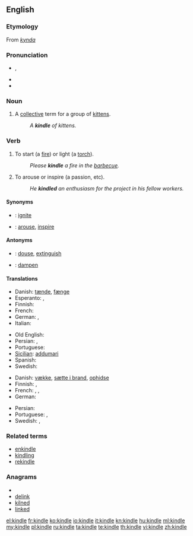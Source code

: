 {{was wotd|2006|October|3}}
==English==

===Etymology===
From {{etyl|non}} ''[[kynda]]''

===Pronunciation===
* {{IPA|/ˈkɪndl/}}, {{SAMPA|/"kIndl/}}
* {{audio|en-us-kindle.ogg|Audio (US)}}
* {{rhymes|ɪndəl}}

===Noun===
{{en-noun}}

# {{obsolete}} A [[collective]] term for a group of [[kitten]]s.
#: ''A '''kindle''' of kittens.''

===Verb===
{{en-verb|kindl|ing}}

# {{transitive}} To start (a [[fire]]) or light (a [[torch]]).
#: ''Please '''kindle''' a fire in the [[barbecue]].''
# {{transitive|figurative}} To arouse or inspire (a passion, etc).
#: ''He '''kindled''' an enthusiasm for the project in his fellow workers.''

====Synonyms====
* {{italbrac|to start a fire}}: [[ignite]]
* {{italbrac|to arouse}}: [[arouse]], [[inspire]]

====Antonyms====
* {{italbrac|to start a fire}}: [[douse]], [[extinguish]]
* {{italbrac|to arouse}}: [[dampen]]

====Translations====
{{trans-top|to start (a fire)}}
* Danish: [[tænde]], [[fænge]]
* Esperanto: {{t-|eo|ekbruligi|xs=Esperanto}},  {{t-|eo|fajrigi|xs=Esperanto}}
* Finnish: {{t+|fi|sytyttää}}
* French: {{t+|fr|allumer}}
* German: {{t+|de|anzünden}}, {{t-|de|entfachen}}
* Italian: {{t+|it|accendere}}
{{trans-mid}}
* Old English: {{t-|ang|ælan|alt=ǣlan|xs=Old English}}
* Persian: {{t+|fa|افروختن|tr=afrōxtan|xs=Persian}}, {{t-|fa|روشن کردن|tr=rowšan kardan|xs=Persian}}
* Portuguese: {{t+|pt|acender}}
* [[Sicilian]]: [[addumari]]
* Spanish: {{t+|es|encender}}
* Swedish: {{t+|sv|tända}}
{{trans-bottom}}

{{trans-top|to arouse}}
* Danish: [[vække]], [[sætte i brand]], [[ophidse]]
* Finnish: {{t+|fi|sytyttää}}, {{t+|fi|kiihottaa}}
* French: {{t+|fr|exalter}}, {{t+|fr|inspirer}}, {{t+|fr|susciter}}
* German: {{t-|de|entfachen}}
{{trans-mid}}
* Persian: {{t|fa|برانگیختن|tr=barangixtan|xs=Persian}}
* Portuguese: {{t+|pt|inspirar}}, {{t+|pt|suscitar}}
* Swedish: {{t+|sv|tända}}, {{t+|sv|väcka}}
{{trans-bottom}}

===Related terms===
* [[enkindle]]
* [[kindling]]
* [[rekindle]]

===Anagrams===
* {{alphagram|deikln}}
* [[delink#English|delink]]
* [[kilned#English|kilned]]
* [[linked#English|linked]]

[[el:kindle]]
[[fr:kindle]]
[[ko:kindle]]
[[io:kindle]]
[[it:kindle]]
[[kn:kindle]]
[[hu:kindle]]
[[ml:kindle]]
[[my:kindle]]
[[pl:kindle]]
[[ru:kindle]]
[[ta:kindle]]
[[te:kindle]]
[[th:kindle]]
[[vi:kindle]]
[[zh:kindle]]